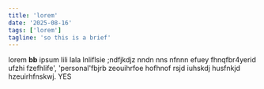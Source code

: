 ```yaml
---
title: 'lorem'
date: '2025-08-16'
tags: ['lorem']
tagline: 'so this is a brief'
---
```



lorem **bb** ipsum lili lala lnliflsie ;ndfjkdjz nndn nns nfnnn  efuey fhnqfbr4yerid ufzhi fzefhlife', 'personal'fbjrb zeouihrfoe hofhnof rsjd iuhskdj husfnkjd hzeuirhfnskwj.
<span className='text-pink-500'>YES</span>
